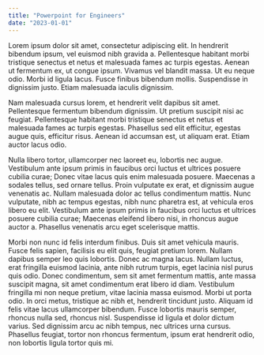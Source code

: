 ```yaml
---
title: "Powerpoint for Engineers"
date: "2023-01-01"
---
```


Lorem ipsum dolor sit amet, consectetur adipiscing elit. In hendrerit bibendum 
ipsum, vel euismod nibh gravida a. Pellentesque habitant morbi tristique 
senectus et netus et malesuada fames ac turpis egestas. Aenean ut fermentum 
ex, ut congue ipsum. Vivamus vel blandit massa. Ut eu neque odio. Morbi id 
ligula lacus. Fusce finibus bibendum mollis. Suspendisse in dignissim justo. 
Etiam malesuada iaculis dignissim.

Nam malesuada cursus lorem, et hendrerit velit dapibus sit amet. Pellentesque 
fermentum bibendum dignissim. Ut pretium suscipit nisi ac feugiat. Pellentesque 
habitant morbi tristique senectus et netus et malesuada fames ac turpis egestas. 
Phasellus sed elit efficitur, egestas augue quis, efficitur risus. Aenean id 
accumsan est, ut aliquam erat. Etiam auctor lacus odio.

Nulla libero tortor, ullamcorper nec laoreet eu, lobortis nec augue. Vestibulum 
ante ipsum primis in faucibus orci luctus et ultrices posuere cubilia curae; 
Donec vitae lacus quis enim malesuada posuere. Maecenas a sodales tellus, sed 
ornare tellus. Proin vulputate ex erat, et dignissim augue venenatis ac. Nullam 
malesuada dolor ac tellus condimentum mattis. Nunc vulputate, nibh ac tempus 
egestas, nibh nunc pharetra est, at vehicula eros libero eu elit. Vestibulum 
ante ipsum primis in faucibus orci luctus et ultrices posuere cubilia curae; 
Maecenas eleifend libero nisi, in rhoncus augue auctor a. Phasellus venenatis 
arcu eget scelerisque mattis.

Morbi non nunc id felis interdum finibus. Duis sit amet vehicula mauris. Fusce 
felis sapien, facilisis eu elit quis, feugiat pretium lorem. Nullam dapibus 
semper leo quis lobortis. Donec ac magna lacus. Nullam luctus, erat fringilla 
euismod lacinia, ante nibh rutrum turpis, eget lacinia nisl purus quis odio. 
Donec condimentum, sem sit amet fermentum mattis, ante massa suscipit magna, 
sit amet condimentum erat libero id diam. Vestibulum fringilla mi non neque 
pretium, vitae lacinia massa euismod. Morbi ut porta odio. In orci metus, 
tristique ac nibh et, hendrerit tincidunt justo. Aliquam id felis vitae lacus 
ullamcorper bibendum. Fusce lobortis mauris semper, rhoncus nulla sed, rhoncus 
nisl. Suspendisse id ligula et dolor dictum varius. Sed dignissim arcu ac nibh 
tempus, nec ultrices urna cursus. Phasellus feugiat, tortor non rhoncus 
fermentum, ipsum erat hendrerit odio, non lobortis ligula tortor quis mi.